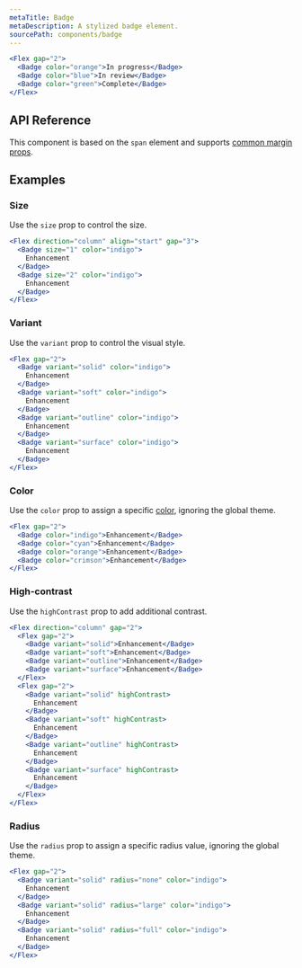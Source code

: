```yaml
---
metaTitle: Badge
metaDescription: A stylized badge element.
sourcePath: components/badge
---
```


```jsx live=true
<Flex gap="2">
  <Badge color="orange">In progress</Badge>
  <Badge color="blue">In review</Badge>
  <Badge color="green">Complete</Badge>
</Flex>
```

## API Reference

This component is based on the `span` element and supports [common margin props](/themes/docs/theme/layout#margin-props).

<ThemesPropsTable name="badge" />

## Examples

### Size

Use the `size` prop to control the size.

```jsx live=true
<Flex direction="column" align="start" gap="3">
  <Badge size="1" color="indigo">
    Enhancement
  </Badge>
  <Badge size="2" color="indigo">
    Enhancement
  </Badge>
</Flex>
```

### Variant

Use the `variant` prop to control the visual style.

```jsx live=true scroll=true
<Flex gap="2">
  <Badge variant="solid" color="indigo">
    Enhancement
  </Badge>
  <Badge variant="soft" color="indigo">
    Enhancement
  </Badge>
  <Badge variant="outline" color="indigo">
    Enhancement
  </Badge>
  <Badge variant="surface" color="indigo">
    Enhancement
  </Badge>
</Flex>
```

### Color

Use the `color` prop to assign a specific [color](/themes/docs/theme/color), ignoring the global theme.

```jsx live=true
<Flex gap="2">
  <Badge color="indigo">Enhancement</Badge>
  <Badge color="cyan">Enhancement</Badge>
  <Badge color="orange">Enhancement</Badge>
  <Badge color="crimson">Enhancement</Badge>
</Flex>
```

### High-contrast

Use the `highContrast` prop to add additional contrast.

```jsx live=true
<Flex direction="column" gap="2">
  <Flex gap="2">
    <Badge variant="solid">Enhancement</Badge>
    <Badge variant="soft">Enhancement</Badge>
    <Badge variant="outline">Enhancement</Badge>
    <Badge variant="surface">Enhancement</Badge>
  </Flex>
  <Flex gap="2">
    <Badge variant="solid" highContrast>
      Enhancement
    </Badge>
    <Badge variant="soft" highContrast>
      Enhancement
    </Badge>
    <Badge variant="outline" highContrast>
      Enhancement
    </Badge>
    <Badge variant="surface" highContrast>
      Enhancement
    </Badge>
  </Flex>
</Flex>
```

### Radius

Use the `radius` prop to assign a specific radius value, ignoring the global theme.

```jsx live=true scroll=true
<Flex gap="2">
  <Badge variant="solid" radius="none" color="indigo">
    Enhancement
  </Badge>
  <Badge variant="solid" radius="large" color="indigo">
    Enhancement
  </Badge>
  <Badge variant="solid" radius="full" color="indigo">
    Enhancement
  </Badge>
</Flex>
```

